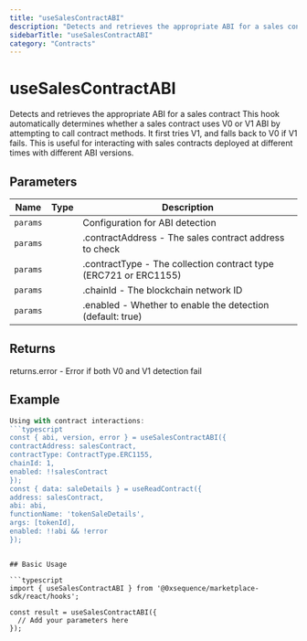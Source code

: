 ```yaml
---
title: "useSalesContractABI"
description: "Detects and retrieves the appropriate ABI for a sales contract This hook automatically determines whether a sales contract uses V0 or V1 ABI by attempting to call contract methods. It first tries V1, and falls back to V0 if V1 fails. This is useful for interacting with sales contracts deployed at different times with different ABI versions."
sidebarTitle: "useSalesContractABI"
category: "Contracts"
---
```


# useSalesContractABI

Detects and retrieves the appropriate ABI for a sales contract This hook automatically determines whether a sales contract uses V0 or V1 ABI by attempting to call contract methods. It first tries V1, and falls back to V0 if V1 fails. This is useful for interacting with sales contracts deployed at different times with different ABI versions.

## Parameters

| Name | Type | Description |
|------|------|-------------|
| `params` |  | Configuration for ABI detection |
| `params` |  | .contractAddress - The sales contract address to check |
| `params` |  | .contractType - The collection contract type (ERC721 or ERC1155) |
| `params` |  | .chainId - The blockchain network ID |
| `params` |  | .enabled - Whether to enable the detection (default: true) |

## Returns

returns.error - Error if both V0 and V1 detection fail

## Example

```typescript
Using with contract interactions:
```typescript
const { abi, version, error } = useSalesContractABI({
contractAddress: salesContract,
contractType: ContractType.ERC1155,
chainId: 1,
enabled: !!salesContract
});
const { data: saleDetails } = useReadContract({
address: salesContract,
abi: abi,
functionName: 'tokenSaleDetails',
args: [tokenId],
enabled: !!abi && !error
});
```
```

## Basic Usage

```typescript
import { useSalesContractABI } from '@0xsequence/marketplace-sdk/react/hooks';

const result = useSalesContractABI({
  // Add your parameters here
});
```

